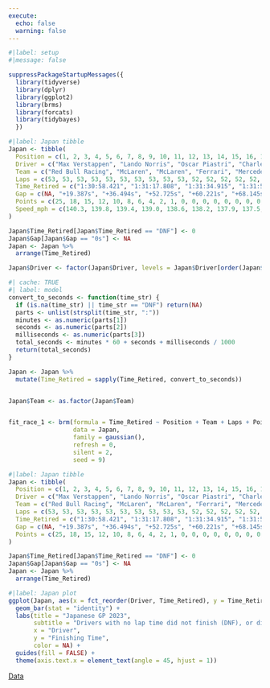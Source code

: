 ```yaml
---
execute:
  echo: false
  warning: false
---
```


```r
#|label: setup
#|message: false

suppressPackageStartupMessages({
  library(tidyverse)
  library(dplyr)
  library(ggplot2)  
  library(brms)
  library(forcats)
  library(tidybayes)
  })
```

```r
#|label: Japan tibble
Japan <- tibble(
  Position = c(1, 2, 3, 4, 5, 6, 7, 8, 9, 10, 11, 12, 13, 14, 15, 16, 17, 18, 19, 20),
  Driver = c("Max Verstappen", "Lando Norris", "Oscar Piastri", "Charles Leclerc", "Lewis Hamilton", "Carlos Sainz", "George Russell", "Fernando Alonso", "Esteban Ocon", "Pierre Gasly", "Liam Lawson", "Alexander Albon", "Yuki Tsunoda", "Nico Hulkenberg", "Kevin Magnussen", "Valtteri Bottas", "Zhou Guanyu", "Sergio Perez", "Logan Sargeant", "Lance Stroll"),
  Team = c("Red Bull Racing", "McLaren", "McLaren", "Ferrari", "Mercedes", "Ferrari", "Mercedes", "Aston Martin", "Alpine", "Alpine", "AlphaTauri", "Williams", "AlphaTauri", "Haas", "Haas", "Alfa Romeo", "Alfa Romeo", "Red Bull Racing", "Williams", "Aston Martin"),
  Laps = c(53, 53, 53, 53, 53, 53, 53, 53, 53, 53, 52, 52, 52, 52, 52, 26, 22, 20, 15, 7),
  Time_Retired = c("1:30:58.421", "1:31:17.808", "1:31:34.915", "1:31:51.146", "1:31:58.642", "1:32:06.566", "1:32:11.665", "1:32:29.074", "1:32:31.145", "1:32:34.252", "1:32:38.669", "1:32:43.547", "1:32:48.873", "1:32:50.795", "1:32:52.680", "1:32:54.556", "1:32:56.953", "DNF", "DNF", "DNF"),
  Gap = c(NA, "+19.387s", "+36.494s", "+52.725s", "+60.221s", "+68.145s", "+73.244s", "+90.653s", "+92.724s", "+95.831s", "+100.248s", "+105.126s", "+110.452s", "+112.374s", "+114.259s", "+116.135s", "+118.532s", NA, NA, NA),
  Points = c(25, 18, 15, 12, 10, 8, 6, 4, 2, 1, 0, 0, 0, 0, 0, 0, 0, 0, 0, 0),
  Speed_mph = c(140.3, 139.8, 139.4, 139.0, 138.6, 138.2, 137.9, 137.5, 137.1, 136.8, 136.4, 136.0, 135.6, 135.2, 134.8, 134.4, 134.0, NA, NA, NA)
)

Japan$Time_Retired[Japan$Time_Retired == "DNF"] <- 0
Japan$Gap[Japan$Gap == "0s"] <- NA
Japan <- Japan %>%
  arrange(Time_Retired)

Japan$Driver <- factor(Japan$Driver, levels = Japan$Driver[order(Japan$Time_Retired)])
```

```r
#| cache: TRUE
#| label: model
convert_to_seconds <- function(time_str) {
  if (is.na(time_str) || time_str == "DNF") return(NA)
  parts <- unlist(strsplit(time_str, ":"))
  minutes <- as.numeric(parts[1])
  seconds <- as.numeric(parts[2])
  milliseconds <- as.numeric(parts[3])
  total_seconds <- minutes * 60 + seconds + milliseconds / 1000
  return(total_seconds)
}

Japan <- Japan %>%
  mutate(Time_Retired = sapply(Time_Retired, convert_to_seconds))


Japan$Team <- as.factor(Japan$Team)


fit_race_1 <- brm(formula = Time_Retired ~ Position + Team + Laps + Points + Speed_mph,
                  data = Japan,
                  family = gaussian(),
                  refresh = 0,
                  silent = 2,
                  seed = 9)

```

```r
#|label: Japan tibble
Japan <- tibble(
  Position = c(1, 2, 3, 4, 5, 6, 7, 8, 9, 10, 11, 12, 13, 14, 15, 16, 17, 18, 19, 20),
  Driver = c("Max Verstappen", "Lando Norris", "Oscar Piastri", "Charles Leclerc", "Lewis Hamilton", "Carlos Sainz", "George Russell", "Fernando Alonso", "Esteban Ocon", "Pierre Gasly", "Liam Lawson", "Alexander Albon", "Yuki Tsunoda", "Nico Hulkenberg", "Kevin Magnussen", "Valtteri Bottas", "Zhou Guanyu", "Sergio Perez", "Logan Sargeant", "Lance Stroll"),
  Team = c("Red Bull Racing", "McLaren", "McLaren", "Ferrari", "Mercedes", "Ferrari", "Mercedes", "Aston Martin", "Alpine", "Alpine", "AlphaTauri", "Williams", "AlphaTauri", "Haas", "Haas", "Alfa Romeo", "Alfa Romeo", "Red Bull Racing", "Williams", "Aston Martin"),
  Laps = c(53, 53, 53, 53, 53, 53, 53, 53, 53, 53, 52, 52, 52, 52, 52, 26, 22, 20, 15, 7),
  Time_Retired = c("1:30:58.421", "1:31:17.808", "1:31:34.915", "1:31:51.146", "1:31:58.642", "1:32:06.566", "1:32:11.665", "1:32:29.074", "1:32:31.145", "1:32:34.252", "1:32:38.669", "1:32:43.547", "1:32:48.873", "1:32:50.795", "1:32:52.680", "1:32:54.556", "1:32:56.953", "DNF", "DNF", "DNF"),
  Gap = c(NA, "+19.387s", "+36.494s", "+52.725s", "+60.221s", "+68.145s", "+73.244s", "+90.653s", "+92.724s", "+95.831s", "+100.248s", "+105.126s", "+110.452s", "+112.374s", "+114.259s", "+116.135s", "+118.532s", NA, NA, NA),
  Points = c(25, 18, 15, 12, 10, 8, 6, 4, 2, 1, 0, 0, 0, 0, 0, 0, 0, 0, 0, 0)
)

Japan$Time_Retired[Japan$Time_Retired == "DNF"] <- 0
Japan$Gap[Japan$Gap == "0s"] <- NA
Japan <- Japan %>%
  arrange(Time_Retired)
```

```r
#|label: Japan plot
ggplot(Japan, aes(x = fct_reorder(Driver, Time_Retired), y = Time_Retired, fill = Driver)) +
  geom_bar(stat = "identity") +
  labs(title = "Japanese GP 2023",
       subtitle = "Drivers with no lap time did not finish (DNF), or did not start (DNS)",
       x = "Driver",
       y = "Finishing Time",
       color = NA) +
  guides(fill = FALSE) +
  theme(axis.text.x = element_text(angle = 45, hjust = 1))
```
[Data](https://www.motorsport.com/f1/results/2023/japanese-gp-625345/)